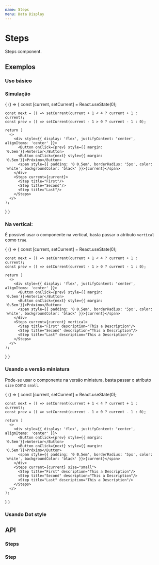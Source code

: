```yaml
---
name: Steps
menu: Data Display
---
```





# Steps

Steps component.

## Exemplos

### Uso básico

<Playground>
  <Steps current={1} status="error">
    <Step title="Login" description="OK, you're in!" />
    <Step title="Verification" description="Ops... Something went wrong :/" />
    <Step title="Done" />
  </Steps>
</Playground>

### Simulação

<Playground>
{
  () => {
    const [current, setCurrent] = React.useState(0);

    const next = () => setCurrent(current + 1 < 4 ? current + 1 : current);
    const prev = () => setCurrent(current - 1 > 0 ? current - 1 : 0);

    return (
      <>
        <div style={{ display: 'flex', justifyContent: 'center', alignItems: 'center' }}>
          <Button onClick={prev} style={{ margin: '0.5em'}}>Anterior</Button>
          <Button onClick={next} style={{ margin: '0.5em'}}>Próximo</Button>
          <span style={{ padding: '0 0.5em', borderRadius: '5px', color: 'white', backgroundColor: 'black' }}>{current}</span>
        </div>
        <Steps current={current}>
          <Step title="First"/>
          <Step title="Second"/>
          <Step title="Last"/>
        </Steps>
      </>
    );
  }
}
</Playground>

### Na vertical:
  É possível usar o componente na vertical, basta passar o atributo `vertical` como `true`.

<Playground>
{
  () => {
    const [current, setCurrent] = React.useState(0);

    const next = () => setCurrent(current + 1 < 4 ? current + 1 : current);
    const prev = () => setCurrent(current - 1 > 0 ? current - 1 : 0);

    return (
      <>
        <div style={{ display: 'flex', justifyContent: 'center', alignItems: 'center' }}>
          <Button onClick={prev} style={{ margin: '0.5em'}}>Anterior</Button>
          <Button onClick={next} style={{ margin: '0.5em'}}>Próximo</Button>
          <span style={{ padding: '0 0.5em', borderRadius: '5px', color: 'white', backgroundColor: 'black' }}>{current}</span>
        </div>
        <Steps current={current} vertical>
          <Step title="First" description="This a Description"/>
          <Step title="Second" description="This a Description"/>
          <Step title="Last" description="This a Description"/>
        </Steps>
      </>
    );
  }
}
</Playground>

### Usando a versão miniatura
  Pode-se usar o componente na versão miniatura, basta passar o atributo `size` como `small`.

<Playground>
{
  () => {
    const [current, setCurrent] = React.useState(0);

    const next = () => setCurrent(current + 1 < 4 ? current + 1 : current);
    const prev = () => setCurrent(current - 1 > 0 ? current - 1 : 0);

    return (
      <>
        <div style={{ display: 'flex', justifyContent: 'center', alignItems: 'center' }}>
          <Button onClick={prev} style={{ margin: '0.5em'}}>Anterior</Button>
          <Button onClick={next} style={{ margin: '0.5em'}}>Próximo</Button>
          <span style={{ padding: '0 0.5em', borderRadius: '5px', color: 'white', backgroundColor: 'black' }}>{current}</span>
        </div>
        <Steps current={current} size="small">
          <Step title="First" description="This a Description"/>
          <Step title="Second" description="This a Description"/>
          <Step title="Last" description="This a Description"/>
        </Steps>
      </>
    );
  }
}
</Playground>

### Usando Dot style

<Playground>
  <Steps current={1} status="error" useDots>
    <Step title="Login" description="OK, you're in!" />
    <Step title="Verification" description="Ops... Something went wrong :/" />
    <Step title="Done" />
  </Steps>
</Playground>

## API

### Steps

<Props of={Steps} />

### Step

<Props of={Step} />
